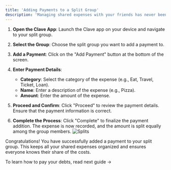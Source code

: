 ```yaml
---
title: 'Adding Payments to a Split Group'
description: 'Managing shared expenses with your friends has never been easier. Here’s how you can add payments to your split group using the Clave app:'
---
```



1. **Open the Clave App**:
   Launch the Clave app on your device and navigate to your split group.

2. **Select the Group**:
   Choose the split group you want to add a payment to.


3. **Add a Payment**:
   Click on the "Add Payment" button at the bottom of the screen.

4. **Enter Payment Details**:
   - **Category**: Select the category of the expense (e.g., Eat, Travel, Ticket, Loan).
   - **Name**: Enter a description of the expense (e.g., Pizza).
   - **Amount**: Enter the amount of the expense.

5. **Proceed and Confirm**:
   Click "Proceed" to review the payment details. Ensure that the payment information is correct.


7. **Complete the Process**:
   Click "Complete" to finalize the payment addition. The expense is now recorded, and the amount is split equally among the group members.
   ![Splits](images/split2.png) 

Congratulations! You have successfully added a payment to your split group. This keeps all your shared expenses organized and ensures everyone knows their share of the costs.

To learn how to pay your debts, read next guide ->